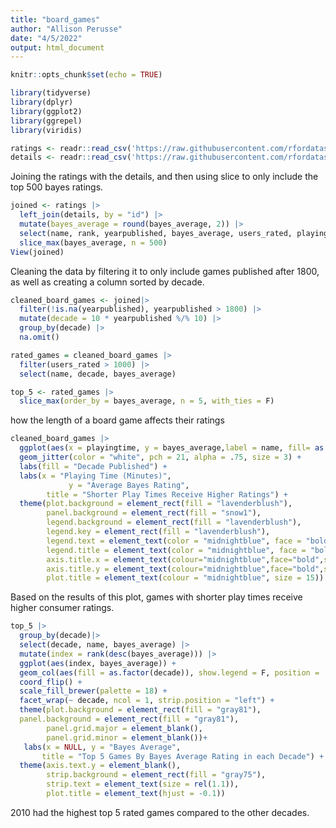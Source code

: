 ```yaml
---
title: "board_games"
author: "Allison Perusse"
date: "4/5/2022"
output: html_document
---
```


```r
knitr::opts_chunk$set(echo = TRUE)
```
```r
library(tidyverse)
library(dplyr)
library(ggplot2)
library(ggrepel)
library(viridis)
```

```r
ratings <- readr::read_csv('https://raw.githubusercontent.com/rfordatascience/tidytuesday/master/data/2022/2022-01-25/ratings.csv')
details <- readr::read_csv('https://raw.githubusercontent.com/rfordatascience/tidytuesday/master/data/2022/2022-01-25/details.csv')
```

Joining the ratings with the details, and then using slice to only include the top 500 bayes ratings. 
```r
joined <- ratings |>
  left_join(details, by = "id") |>
  mutate(bayes_average = round(bayes_average, 2)) |>
  select(name, rank, yearpublished, bayes_average, users_rated, playingtime, minplayers, maxplayers)|>
  slice_max(bayes_average, n = 500)
View(joined)
```

Cleaning the data by filtering it to only include games published after 1800, as well as creating a column sorted by decade.
```r
cleaned_board_games <- joined|> 
  filter(!is.na(yearpublished), yearpublished > 1800) |>
  mutate(decade = 10 * yearpublished %/% 10) |>
  group_by(decade) |>
  na.omit()

rated_games = cleaned_board_games |> 
  filter(users_rated > 1000) |>
  select(name, decade, bayes_average)

top_5 <- rated_games |> 
  slice_max(order_by = bayes_average, n = 5, with_ties = F)
```

how the length of a board game affects their ratings
```r
cleaned_board_games |>
  ggplot(aes(x = playingtime, y = bayes_average,label = name, fill= as.factor(decade))) +
  geom_jitter(color = "white", pch = 21, alpha = .75, size = 3) +
  labs(fill = "Decade Published") + 
  labs(x = "Playing Time (Minutes)",
             y = "Average Bayes Rating",
        title = "Shorter Play Times Receive Higher Ratings") +
  theme(plot.background = element_rect(fill = "lavenderblush"),
        panel.background = element_rect(fill = "snow1"),
        legend.background = element_rect(fill = "lavenderblush"),
        legend.key = element_rect(fill = "lavenderblush"), 
        legend.text = element_text(color = "midnightblue", face = "bold"),
        legend.title = element_text(color = "midnightblue", face = "bold" ),
        axis.title.x = element_text(colour="midnightblue",face="bold",size=12, margin=margin(t=25)),
        axis.title.y = element_text(colour="midnightblue",face="bold",size=12, margin=margin(r=25)),
        plot.title = element_text(colour = "midnightblue", size = 15))

```
Based on the results of this plot, games with shorter play times receive higher consumer ratings. 
```r
top_5 |>
  group_by(decade)|>
  select(decade, name, bayes_average) |>
  mutate(index = rank(desc(bayes_average))) |>
  ggplot(aes(index, bayes_average)) +
  geom_col(aes(fill = as.factor(decade)), show.legend = F, position = 'dodge') +
  coord_flip() +
  scale_fill_brewer(palette = 18) +
  facet_wrap(~ decade, ncol = 1, strip.position = "left") +
  theme(plot.background = element_rect(fill = "gray81"),
  panel.background = element_rect(fill = "gray81"),
        panel.grid.major = element_blank(),
        panel.grid.minor = element_blank())+
   labs(x = NULL, y = "Bayes Average",
       title = "Top 5 Games By Bayes Average Rating in each Decade") +
  theme(axis.text.y = element_blank(),
        strip.background = element_rect(fill = "gray75"),
        strip.text = element_text(size = rel(1.1)),
        plot.title = element_text(hjust = -0.1))
```
2010 had the highest top 5 rated games compared to the other decades.